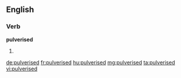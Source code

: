 ==English==

===Verb===
'''pulverised'''

# {{past of|[[pulverise]]}}

[[de:pulverised]]
[[fr:pulverised]]
[[hu:pulverised]]
[[mg:pulverised]]
[[ta:pulverised]]
[[vi:pulverised]]
